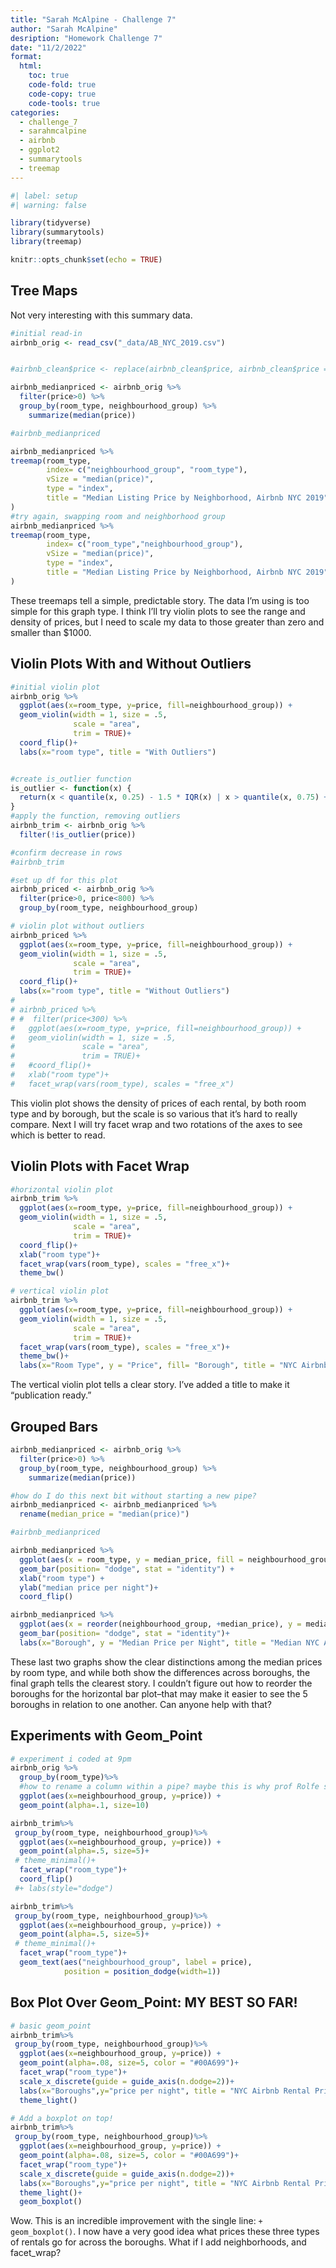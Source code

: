 ```yaml
---
title: "Sarah McAlpine - Challenge 7"
author: "Sarah McAlpine"
desription: "Homework Challenge 7"
date: "11/2/2022"
format:
  html:
    toc: true
    code-fold: true
    code-copy: true
    code-tools: true
categories:
  - challenge_7
  - sarahmcalpine
  - airbnb
  - ggplot2
  - summarytools
  - treemap
---
```


```r
#| label: setup
#| warning: false

library(tidyverse)
library(summarytools)
library(treemap)

knitr::opts_chunk$set(echo = TRUE)
```

## Tree Maps
Not very interesting with this summary data.
```r
#initial read-in 
airbnb_orig <- read_csv("_data/AB_NYC_2019.csv")


#airbnb_clean$price <- replace(airbnb_clean$price, airbnb_clean$price == 0, NA)

airbnb_medianpriced <- airbnb_orig %>%
  filter(price>0) %>%
  group_by(room_type, neighbourhood_group) %>%
    summarize(median(price))

#airbnb_medianpriced

airbnb_medianpriced %>%
treemap(room_type,
        index= c("neighbourhood_group", "room_type"),
        vSize = "median(price)",
        type = "index",
        title = "Median Listing Price by Neighborhood, Airbnb NYC 2019"
)
#try again, swapping room and neighborhood group
airbnb_medianpriced %>%
treemap(room_type,
        index= c("room_type","neighbourhood_group"),
        vSize = "median(price)",
        type = "index",
        title = "Median Listing Price by Neighborhood, Airbnb NYC 2019"
)

```
These treemaps tell a simple, predictable story. The data I'm using is too simple for this graph type. I think I'll try violin plots to see the range and density of prices, but I need to scale my data to those greater than zero and smaller than $1000.

## Violin Plots With and Without Outliers
```r
#initial violin plot
airbnb_orig %>%  
  ggplot(aes(x=room_type, y=price, fill=neighbourhood_group)) + 
  geom_violin(width = 1, size = .5, 
              scale = "area",
              trim = TRUE)+
  coord_flip()+
  labs(x="room type", title = "With Outliers")


#create is_outlier function
is_outlier <- function(x) {
  return(x < quantile(x, 0.25) - 1.5 * IQR(x) | x > quantile(x, 0.75) + 1.5 * IQR(x))
}
#apply the function, removing outliers
airbnb_trim <- airbnb_orig %>%
  filter(!is_outlier(price))

#confirm decrease in rows
#airbnb_trim

#set up df for this plot
airbnb_priced <- airbnb_orig %>%
  filter(price>0, price<800) %>%
  group_by(room_type, neighbourhood_group) 

# violin plot without outliers
airbnb_priced %>%  
  ggplot(aes(x=room_type, y=price, fill=neighbourhood_group)) + 
  geom_violin(width = 1, size = .5, 
              scale = "area",
              trim = TRUE)+
  coord_flip()+
  labs(x="room type", title = "Without Outliers")
# 
# airbnb_priced %>% 
# #  filter(price<300) %>%
#   ggplot(aes(x=room_type, y=price, fill=neighbourhood_group)) + 
#   geom_violin(width = 1, size = .5, 
#               scale = "area",
#               trim = TRUE)+
#   #coord_flip()+
#   xlab("room type")+
#   facet_wrap(vars(room_type), scales = "free_x")
```
This violin plot shows the density of prices of each rental, by both room type and by borough, but the scale is so various that it's hard to really compare. Next I will try facet wrap and two rotations of the axes to see which is better to read. 

## Violin Plots with Facet Wrap
```r
#horizontal violin plot
airbnb_trim %>% 
  ggplot(aes(x=room_type, y=price, fill=neighbourhood_group)) + 
  geom_violin(width = 1, size = .5, 
              scale = "area",
              trim = TRUE)+
  coord_flip()+
  xlab("room type")+
  facet_wrap(vars(room_type), scales = "free_x")+
  theme_bw()

# vertical violin plot
airbnb_trim %>% 
  ggplot(aes(x=room_type, y=price, fill=neighbourhood_group)) + 
  geom_violin(width = 1, size = .5, 
              scale = "area",
              trim = TRUE)+
  facet_wrap(vars(room_type), scales = "free_x")+
  theme_bw()+
  labs(x="Room Type", y = "Price", fill= "Borough", title = "NYC Airbnb Prices by Borough and Room Type", subtitle= "2019")
```
The vertical violin plot tells a clear story. I've added a title to make it "publication ready."

## Grouped Bars
```r
airbnb_medianpriced <- airbnb_orig %>%
  filter(price>0) %>%
  group_by(room_type, neighbourhood_group) %>%
    summarize(median(price))

#how do I do this next bit without starting a new pipe?
airbnb_medianpriced <- airbnb_medianpriced %>%
  rename(median_price = "median(price)") 

#airbnb_medianpriced

airbnb_medianpriced %>%
  ggplot(aes(x = room_type, y = median_price, fill = neighbourhood_group)) +
  geom_bar(position= "dodge", stat = "identity") +
  xlab("room type") +
  ylab("median price per night")+
  coord_flip()

airbnb_medianpriced %>%
  ggplot(aes(x = reorder(neighbourhood_group, +median_price), y = median_price, fill = room_type)) +
  geom_bar(position= "dodge", stat = "identity")+
  labs(x="Borough", y = "Median Price per Night", title = "Median NYC Airbnb Prices by Borough and Room Type (2019)", fill = "Room Type")

```
These last two graphs show the clear distinctions among the median prices by room type, and while both show the differences across boroughs, the final graph tells the clearest story. I couldn't figure out how to reorder the boroughs for the horizontal bar plot--that may make it easier to see the 5 boroughs in relation to one another. Can anyone help with that?

## Experiments with Geom_Point
```r
# experiment i coded at 9pm
airbnb_orig %>%
  group_by(room_type)%>%
  #how to rename a column within a pipe? maybe this is why prof Rolfe says to do it while tidying, in the read-in chunk
  ggplot(aes(x=neighbourhood_group, y=price)) +
  geom_point(alpha=.1, size=10)

airbnb_trim%>%
 group_by(room_type, neighbourhood_group)%>%
  ggplot(aes(x=neighbourhood_group, y=price)) +
  geom_point(alpha=.5, size=5)+
 # theme_minimal()+
  facet_wrap("room_type")+
  coord_flip()
 #+ labs(style="dodge")

airbnb_trim%>%
 group_by(room_type, neighbourhood_group)%>%
  ggplot(aes(x=neighbourhood_group, y=price)) +
  geom_point(alpha=.5, size=5)+
 # theme_minimal()+
  facet_wrap("room_type")+
  geom_text(aes("neighbourhood_group", label = price),
            position = position_dodge(width=1))

```
## Box Plot Over Geom_Point: MY BEST SO FAR!
```r
# basic geom_point
airbnb_trim%>%
 group_by(room_type, neighbourhood_group)%>%
  ggplot(aes(x=neighbourhood_group, y=price)) +
  geom_point(alpha=.08, size=5, color = "#00A699")+
  facet_wrap("room_type")+
  scale_x_discrete(guide = guide_axis(n.dodge=2))+
  labs(x="Boroughs",y="price per night", title = "NYC Airbnb Rental Prices 2019 by Borough")+
  theme_light()

# Add a boxplot on top!
airbnb_trim%>%
 group_by(room_type, neighbourhood_group)%>%
  ggplot(aes(x=neighbourhood_group, y=price)) +
  geom_point(alpha=.08, size=5, color = "#00A699")+
  facet_wrap("room_type")+
  scale_x_discrete(guide = guide_axis(n.dodge=2))+
  labs(x="Boroughs",y="price per night", title = "NYC Airbnb Rental Prices 2019 by Borough")+
  theme_light()+
  geom_boxplot()

```
Wow. This is an incredible improvement with the single line:
`+  geom_boxplot()`. I now have a very good idea what prices these three types of rentals go for across the boroughs. What if I add neighborhoods, and facet_wrap?
  

